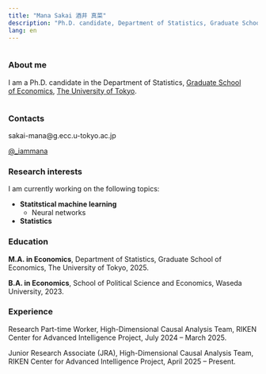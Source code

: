 ```yaml
---
title: "Mana Sakai 酒井 真菜"
description: "Ph.D. candidate, Department of Statistics, Graduate School of Economics, The University of Tokyo"
lang: en
---
```



:::: {.columns}
::: {.column width="100%"}

### About me

I am a Ph.D. candidate in the Department of Statistics, [Graduate School of Economics](https://www.e.u-tokyo.ac.jp/index-e.html), [The University of Tokyo](https://www.u-tokyo.ac.jp/en/).

:::
::: {.column width="0%"}

<!-- ![](./images/profile.png){height="200" fig-align="center"} -->

:::
::::

### Contacts

<i class="bi bi-envelope" style="color: var(--icon-color); font-size: 1.3em; vertical-align: middle;"></i>
sakai-mana@g.ecc.u-tokyo.ac.jp

<i class="bi bi-twitter-x" style="color: var(--icon-color); font-size: 1.2em; vertical-align: middle;"></i>
[@_iammana](https://x.com/_iammana)

### Research interests

I am currently working on the following topics:

- **Statitstical machine learning**
    - Neural networks
- **Statistics**

### Education

<i class="bi bi-mortarboard" style="color: var(--icon-color); font-size: 1.3em; vertical-align: middle;"></i>
**M.A. in Economics**, Department of Statistics, Graduate School of Economics, The University of Tokyo, 2025.

<i class="bi bi-mortarboard" style="color: var(--icon-color); font-size: 1.3em; vertical-align: middle;"></i>
**B.A. in Economics**, School of Political Science and Economics, Waseda University, 2023.

### Experience

<i class="bi bi-person" style="color: var(--icon-color); font-size: 1.3em; vertical-align: middle;"></i>
Research Part-time Worker, High-Dimensional Causal Analysis Team, RIKEN Center for Advanced Intelligence Project, July 2024 -- March 2025.

<i class="bi bi-person" style="color: var(--icon-color); font-size: 1.3em; vertical-align: middle;"></i>
Junior Research Associate (JRA), High-Dimensional Causal Analysis Team, RIKEN Center for Advanced Intelligence Project, April 2025 -- Present.